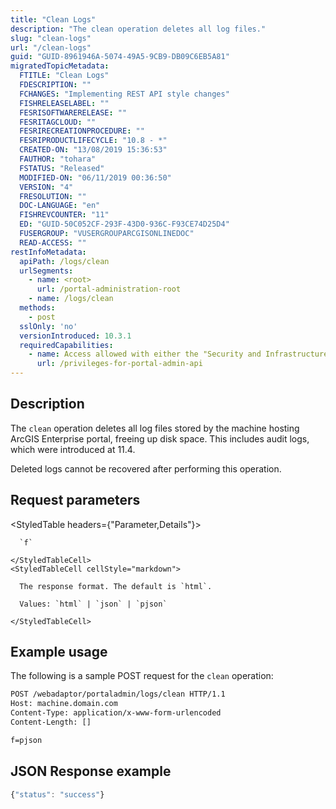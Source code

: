 ```yaml
---
title: "Clean Logs"
description: "The clean operation deletes all log files."
slug: "clean-logs"
url: "/clean-logs"
guid: "GUID-8961946A-5074-49A5-9CB9-DB09C6EB5A81"
migratedTopicMetadata:
  FTITLE: "Clean Logs"
  FDESCRIPTION: ""
  FCHANGES: "Implementing REST API style changes"
  FISHRELEASELABEL: ""
  FESRISOFTWARERELEASE: ""
  FESRITAGCLOUD: ""
  FESRIRECREATIONPROCEDURE: ""
  FESRIPRODUCTLIFECYCLE: "10.8 - *"
  CREATED-ON: "13/08/2019 15:36:53"
  FAUTHOR: "tohara"
  FSTATUS: "Released"
  MODIFIED-ON: "06/11/2019 00:36:50"
  VERSION: "4"
  FRESOLUTION: ""
  DOC-LANGUAGE: "en"
  FISHREVCOUNTER: "11"
  ED: "GUID-50C052CF-293F-43D0-936C-F93CE74D25D4"
  FUSERGROUP: "VUSERGROUPARCGISONLINEDOC"
  READ-ACCESS: ""
restInfoMetadata:
  apiPath: /logs/clean
  urlSegments:
    - name: <root>
      url: /portal-administration-root
    - name: /logs/clean
  methods:
    - post
  sslOnly: 'no'
  versionIntroduced: 10.3.1
  requiredCapabilities:
    - name: Access allowed with either the "Security and Infrastructure" or "Servers" privileges
      url: /privileges-for-portal-admin-api
---
```


## Description

The `clean` operation deletes all log files stored by the machine hosting ArcGIS Enterprise portal, freeing up disk space. This includes audit logs, which were introduced at 11.4.

Deleted logs cannot be recovered after performing this operation.

##  Request parameters

<StyledTable headers={"Parameter,Details"}>
  <StyledTableRow>
    <StyledTableCell cellStyle="markdown">

      `f` 

    </StyledTableCell>
    <StyledTableCell cellStyle="markdown">

      The response format. The default is `html`.

      Values: `html` | `json` | `pjson`

    </StyledTableCell>
  </StyledTableRow>
</StyledTable>


## Example usage

The following is a sample POST request for the `clean` operation:

```markdown
POST /webadaptor/portaladmin/logs/clean HTTP/1.1
Host: machine.domain.com
Content-Type: application/x-www-form-urlencoded
Content-Length: []

f=pjson
```

## JSON Response example

```javascript
{"status": "success"}
```